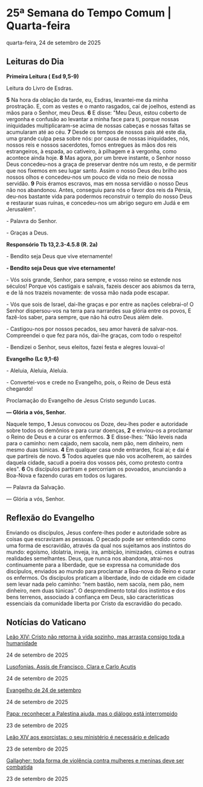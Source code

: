 
# 25ª Semana do Tempo Comum | Quarta-feira

quarta-feira, 24 de setembro de 2025

## Leituras do Dia

**Primeira Leitura (** **Esd 9,5-9)**

Leitura do Livro de Esdras.

**5** Na hora da oblação da tarde, eu, Esdras, levantei-me da minha prostração. E, com as vestes e o manto rasgados, caí de joelhos, estendi as mãos para o Senhor, meu Deus. **6** E disse: "Meu Deus, estou coberto de vergonha e confusão ao levantar a minha face para ti, porque nossas iniquidades multiplicaram-se acima de nossas cabeças e nossas faltas se acumularam até ao céu. **7** Desde os tempos de nossos pais até este dia, uma grande culpa pesa sobre nós: por causa de nossas iniquidades, nós, nossos reis e nossos sacerdotes, fomos entregues às mãos dos reis estrangeiros, à espada, ao cativeiro, à pilhagem e à vergonha, como acontece ainda hoje. **8** Mas agora, por um breve instante, o Senhor nosso Deus concedeu-nos a graça de preservar dentre nós um resto, e de permitir que nos fixemos em seu lugar santo. Assim o nosso Deus deu brilho aos nossos olhos e concedeu-nos um pouco de vida no meio de nossa servidão. **9** Pois éramos escravos, mas em nossa servidão o nosso Deus não nos abandonou. Antes, conseguiu para nós o favor dos reis da Pérsia, deu-nos bastante vida para podermos reconstruir o templo do nosso Deus e restaurar suas ruínas, e concedeu-nos um abrigo seguro em Judá e em Jerusalém".

\- Palavra do Senhor.

\- Graças a Deus.

**Responsório Tb 13,2.3-4.5.8 (R. 2a)**

\- Bendito seja Deus que vive eternamente!

**\- Bendito seja Deus que vive eternamente!**

\- Vós sois grande, Senhor, para sempre, e vosso reino se estende nos séculos! Porque vós castigais e salvais, fazeis descer aos abismos da terra, e de lá nos trazeis novamente: de vossa mão nada pode escapar.

\- Vós que sois de Israel, dai-lhe graças e por entre as nações celebrai-o! O Senhor dispersou-vos na terra para narrardes sua glória entre os povos, E fazê-los saber, para sempre, que não há outro Deus além dele. 

\- Castigou-nos por nossos pecados, seu amor haverá de salvar-nos. Compreendei o que fez para nós, dai-lhe graças, com todo o respeito! 

\- Bendizei o Senhor, seus eleitos, fazei festa e alegres louvai-o!

**Evangelho (Lc 9,1-6)**

\- Aleluia, Aleluia, Aleluia.

\- Convertei-vos e crede no Evangelho, pois, o Reino de Deus está chegando!

Proclamação do Evangelho de Jesus Cristo segundo Lucas.

**— Glória a vós, Senhor.**

Naquele tempo, **1** Jesus convocou os Doze, deu-lhes poder e autoridade sobre todos os demônios e para curar doenças, **2** e enviou-os a proclamar o Reino de Deus e a curar os enfermos. **3** E disse-lhes: "Não leveis nada para o caminho: nem cajado, nem sacola, nem pão, nem dinheiro, nem mesmo duas túnicas. **4** Em qualquer casa onde entrardes, ficai aí; e daí é que partireis de novo. **5** Todos aqueles que não vos acolherem, ao sairdes daquela cidade, sacudi a poeira dos vossos pés, como protesto contra eles". **6** Os discípulos partiram e percorriam os povoados, anunciando a Boa-Nova e fazendo curas em todos os lugares.

 — Palavra da Salvação.

 — Glória a vós, Senhor.

## Reflexão do Evangelho

 Enviando os discípulos, Jesus confere-lhes poder e autoridade sobre as coisas que escravizam as pessoas. O pecado pode ser entendido como uma forma de escravidão, através da qual nos sujeitamos aos instintos do mundo: egoísmo, idolatria, inveja, ira, ambição, inimizades, ciúmes e outras realidades semelhantes. Deus, que nunca nos abandona, atrai-nos continuamente para a liberdade, que se expressa na comunidade dos discípulos, enviados ao mundo para proclamar a Boa-nova do Reino e curar os enfermos. Os discípulos praticam a liberdade, indo de cidade em cidade sem levar nada pelo caminho: “nem bastão, nem sacola, nem pão, nem dinheiro, nem duas túnicas”. O desprendimento total dos instintos e dos bens terrenos, associado à confiança em Deus, são características essenciais da comunidade liberta por Cristo da escravidão do pecado.

## Notícias do Vaticano

[Leão XIV: Cristo não retorna à vida sozinho, mas arrasta consigo toda a humanidade](https://www.vaticannews.va/pt/papa/news/2025-09/papa-leao-audiencia-geral-sabado-santo-cristo-vida-humanidade.html) 

24 de setembro de 2025

[Lusofonias. Assis de Francisco, Clara e Carlo Acutis](https://www.vaticannews.va/pt/igreja/news/2025-09/assis-de-rancisco-clara-e-carlo-acutis-lusofonias.html) 

24 de setembro de 2025

[Evangelho de 24 de setembro](https://www.vaticannews.va/pt/igreja/news/2025-09/evangelho-24-setembro-2025-dom-mario-spaki.html) 

24 de setembro de 2025

[Papa: reconhecer a Palestina ajuda, mas o diálogo está interrompido](https://www.vaticannews.va/pt/papa/news/2025-09/papa-leao-xiv-castel-gandolfo-jornalistas-palestina-dois-estados.html) 

23 de setembro de 2025

[Leão XIV aos exorcistas: o seu ministério é necessário e delicado](https://www.vaticannews.va/pt/papa/news/2025-09/papa-leao-xiv-mensagem-exorcistas-ministerio-oracao.html) 

23 de setembro de 2025

[Gallagher: toda forma de violência contra mulheres e meninas deve ser combatida](https://www.vaticannews.va/pt/vaticano/news/2025-09/gallagher-onu-pequim-mulheres-tutela-santa-se.html) 

23 de setembro de 2025